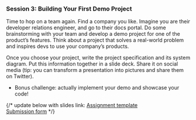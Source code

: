 ### Session 3: Building Your First Demo Project

Time to hop on a team again. Find a company you like. Imagine you are their developer relations engineer, and go to their docs portal. Do some brainstorming with your team and develop a demo project for one of the product’s features. Think about a project that solves a real-world problem and inspires devs to use your company’s products.

Once you choose your project, write the project specification and its system diagram. Put this information together in a slide deck. Share it on social media (tip: you can transform a presentation into pictures and share them on Twitter). 

* Bonus challenge: actually implement your demo and showcase your code!

{/* update below with slides link:
[Assignment template](https://docs.google.com/)<br/>
[Submission form](https://docs.google.com/forms/)
*/}